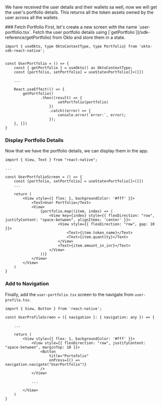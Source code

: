 
We have received the user details and their wallets sa well, now we will get the user's portfolio details. This returns all the token assets owned by the user across all the wallets.

<Steps>
### Fetch Portfolio
First, let's create a new screen with the name `user-portfolio.tsx`. Fetch the user portfolio details using [`getPortfolio`](/sdk-reference/getPortfolio) from Okto and store them in a state.

```tsx filename="screens/user-portfolio.tsx" copy
import { useOkto, type OktoContextType, type Portfolio} from 'okto-sdk-react-native';


const UserPortfolio = () => {
    const { getPortfolio } = useOkto() as OktoContextType;
    const [portfolio, setPortfolio] = useState<Portfolio[]>([])

    ...

    React.useEffect(() => {
        getPortfolio()
                .then((result) => {
                        setPortfolio(portfolio)
                    })
                    .catch((error) => {
                        console.error(`error:`, error);
                    });
    }, [])
}
```

### Display Portfolio Details
Now that we have the portfolio details, we can display them in the app.

```tsx filename="screens/user-portfolio.tsx" copy
import { View, Text } from "react-native";

...

const UserPortfolioScreen = () => {
    const [portfolio, setPortfolio] = useState<Portfolio[]>([])
    ...

    return (
        <View style={{ flex: 1, backgroundColor: '#fff' }}>
            <Text>User Portfolio</Text>
            <View>
                {portfolio.map((item, index) => (
                    <View key={index} style={{ flexDirection: "row", justifyContent: "space-between", alignItems: 'center' }}>
                        <View style={{ flexDirection: "row", gap: 10 }}>
                            <Text>{item.token_name}</Text>
                            <Text>{item.quantity}</Text>
                        </View>
                        <Text>{item.amount_in_inr}</Text>
                    </View>
                ))}
            </View>
        </View>
    )
}
```

### Add to Navigation
Finally, add the `user-portfolio.tsx` screen to the navigate from `user-profile.tsx`.

```tsx filename="screens/user-profile.tsx" copy
import { View, Button } from 'react-native';

const UserProfileScreen = ({ navigation }: { navigation: any }) => {
    
    ...

    return (
        <View style={{ flex: 1, backgroundColor: '#fff' }}>
            <View style={{ flexDirection: "row", justifyContent: "space-between", marginTop: 10 }}>
                <Button
                    title="Portofolio"
                    onPress={() => navigation.navigate("UserPortfolio")}
                />
            </View>

            ...

        </View>
    )
}
```
</Steps>
